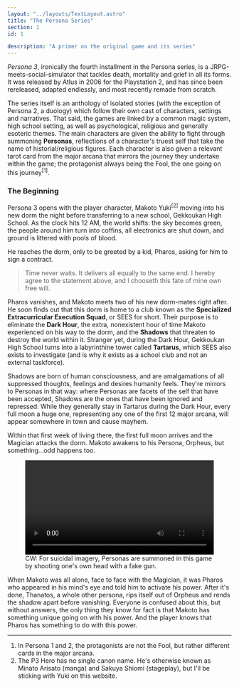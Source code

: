 ```yaml
---
layout: "../layouts/TextLayout.astro"
title: "The Persona Series"
section: 1
id: 1

description: "A primer on the original game and its series"
---
```

*Persona 3*, ironically the fourth installment in the Persona series, is a JRPG-meets-social-simulator that tackles death, mortality and grief in all its forms. It was released by Atlus in 2006 for the Playstation 2, and has since been rereleased, adapted endlessly, and most recently remade from scratch.

The series itself is an anthology of isolated stories (with the exception of Persona 2, a duology) which follow their own cast of characters, settings and narratives. That said, the games are linked by a common magic system, high school setting, as well as psychological, religious and generally esoteric themes. The main characters are given the ability to fight through summoning **Personas**, reflections of a character's truest self that take the name of historial/religious figures. Each character is also given a relevant tarot card from the major arcana that mirrors the journey they undertake within the game; the protagonist always being the Fool, the one going on this journey<sup>[1]</sup>.

### The Beginning
Persona 3 opens with the player character, Makoto Yuki<sup>[2]</sup> moving into his new dorm the night before transferring to a new school, Gekkoukan High School. As the clock hits 12 AM, the world shifts: the sky becomes green, the people around him turn into coffins, all electronics are shut down, and ground is littered with pools of blood.

He reaches the dorm, only to be greeted by a kid, Pharos, asking for him to sign a contract.

> Time never waits.
> It delivers all equally to the same end. I hereby agree to the statement above, and I chooseth this fate of mine own free will.

Pharos vanishes, and Makoto meets two of his new dorm-mates right after. He soon finds out that this dorm is home to a club known as the **Specialized Extracurricular Execution Squad**, or SEES for short. Their purpose is to eliminate the **Dark Hour**, the extra, nonexistent hour of time Makoto experienced on his way to the dorm, and the **Shadows** that threaten to destroy the world within it. Stranger yet, during the Dark Hour, Gekkoukan High School turns into a labyrinthine tower called **Tartarus**, which SEES also exists to investigate (and is why it exists as a school club and not an external taskforce).

Shadows are born of human consciousness, and are amalgamations of all suppressed thoughts, feelings and desires humanity feels. They're mirrors to Personas in that way: where Personas are facets of the self that have been accepted, Shadows are the ones that have been ignored and repressed. While they generally stay in Tartarus during the Dark Hour, every full moon a huge one, representing any one of the first 12 major arcana, will appear somewhere in town and cause mayhem.

Within that first week of living there, the first full moon arrives and the Magician attacks the dorm. Makoto awakens to his Persona, Orpheus, but something...odd happens too.

<figure class="wide-box">
    <video src="/videos/p3fes-makoto-awakening.mp4" width="100%" controls></video>
    <figcaption>CW: For suicidal imagery, Personas are summoned in this game by shooting one's own head with a fake gun.</figcaption>
</figure>

When Makoto was all alone, face to face with the Magician, it was Pharos who appeared in his mind's eye and told him to activate his power. After it's done, Thanatos, a whole other persona, rips itself out of Orpheus and rends the shadow apart before vanishing. Everyone is confused about this, but without answers, the only thing they know for fact is that Makoto has something unique going on with his power. And the player knows that Pharos has something to do with this power.

---

1. In Persona 1 and 2, the protagonists are not the Fool, but rather different cards in the major arcana.
2.  The P3 Hero has no single canon name. He's otherwise known as Minato Arisato (manga) and Sakuya Shiomi (stageplay), but I'll be sticking with Yuki on this website.